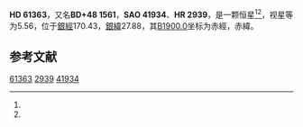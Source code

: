 {{Starbox begin
| name = HD 61363
}}
{{Starbox observe
| epoch = [[J2000.0|J2000.0]]
| constell = {{星座名待查}}<ref name=SIMBAD>{{cite web
 | url=http://simbad.u-strasbg.fr/simbad/sim-id?Ident=HR+2939
 | title =Pulsating variable Star
 | publisher=Centre de Données astronomiques de Strasbourg
 | work=SIMBAD
 | accessdate=2012-07-13}}</ref><ref name=DATA>{{cite web
 | url=http://vizier.u-strasbg.fr/viz-bin/VizieR-5?-out.add=.&-source=5050&-corr=PK=HR&-out.max=9999&HR=2939
 | title=VizieR Detailed Page
 | accessdate=2012-07-13
 | archive-date=2016-03-04
 | archive-url=https://web.archive.org/web/20160304194340/http://vizier.u-strasbg.fr/viz-bin/VizieR-5?-out.add=.&-source=5050&-corr=PK=HR&-out.max=9999&HR=2939
 | dead-url=no
 }}</ref>
| 星官 = 
| ra = {{RA|7|41|12.4}}<ref name=SIMBAD /><ref name=DATA />
| dec = {{DEC|+48|7|54}}<ref name=SIMBAD /><ref name=DATA />
| appmag_v = 5.56<ref name=SIMBAD /><ref name=DATA />
}}
{{Starbox character
| class = K0III<ref name=SIMBAD /><ref name=DATA />
| b-v = 1.01<ref name=SIMBAD /><ref name=DATA />
| u-b = <ref name=SIMBAD /><ref name=DATA />
| r-i = 0.52
:<ref name=SIMBAD /><ref name=DATA />
| variable = 
}}
{{Starbox astrometry
| radial_v = 
| prop_mo_ra = 40
| parallax = 0.009
| p_error = 
}}
{{Starbox catalog
| names =BD+48 1561，[[SAO星表|SAO]] 41934，[[HD星表|HD]] 61363，[[HR星表|HR]] 2939}}
{{Starbox reference |Simbad=HR+2939}}
{{Starbox end}}

'''HD 61363'''，又名'''BD+48 1561'''，'''SAO 41934'''、'''HR 2939'''，是一颗恒星<ref name=SIMBAD /><ref name=DATA />，视星等为5.56，位于[[銀道座標系|銀經]]170.43，[[銀道座標系|銀緯]]27.88，其[[B1900.0|B1900.0]]坐标为赤經{{RA|7|33|49.2}}，赤緯{{DEC|+48|27.88|54}}。

== 参考文献 ==
{{reflist}}

{{star-stub}}

[[Category:HD和HDE天體|61363]]
[[Category:HR天體|2939]]
[[Category:SAO天體|41934]]